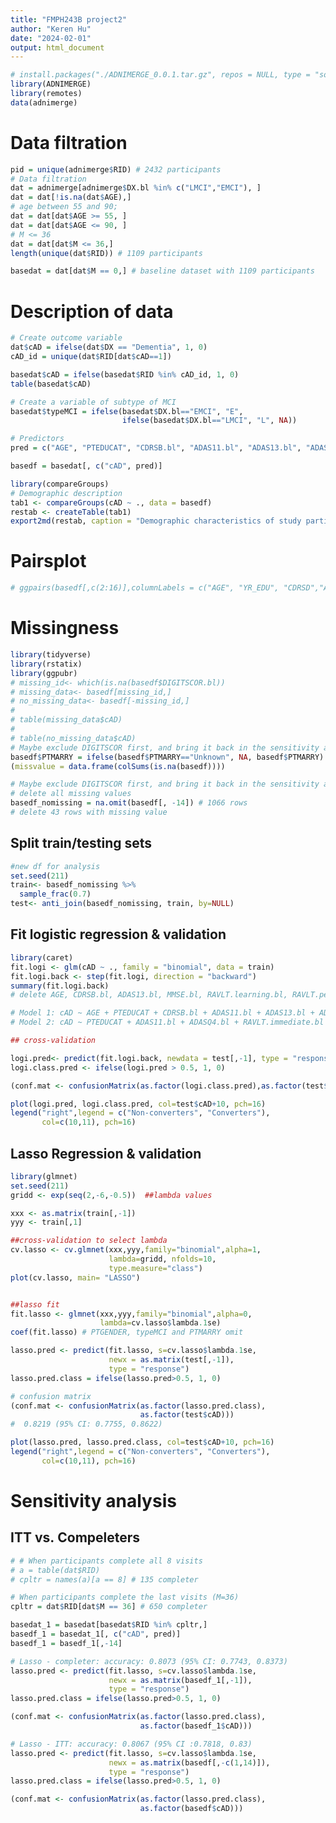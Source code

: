 ---
title: "FMPH243B project2"
author: "Keren Hu"
date: "2024-02-01"
output: html_document
---

```{r}
# install.packages("./ADNIMERGE_0.0.1.tar.gz", repos = NULL, type = "source")
library(ADNIMERGE)
library(remotes)
data(adnimerge)
```

# Data filtration
```{r}
pid = unique(adnimerge$RID) # 2432 participants
# Data filtration
dat = adnimerge[adnimerge$DX.bl %in% c("LMCI","EMCI"), ]
dat = dat[!is.na(dat$AGE),]
# age between 55 and 90;
dat = dat[dat$AGE >= 55, ]
dat = dat[dat$AGE <= 90, ]
# M <= 36
dat = dat[dat$M <= 36,]
length(unique(dat$RID)) # 1109 participants

basedat = dat[dat$M == 0,] # baseline dataset with 1109 participants
```

# Description of data
```{r}
# Create outcome variable 
dat$cAD = ifelse(dat$DX == "Dementia", 1, 0)
cAD_id = unique(dat$RID[dat$cAD==1])

basedat$cAD = ifelse(basedat$RID %in% cAD_id, 1, 0)
table(basedat$cAD)

# Create a variable of subtype of MCI
basedat$typeMCI = ifelse(basedat$DX.bl=="EMCI", "E",
                         ifelse(basedat$DX.bl=="LMCI", "L", NA))

# Predictors
pred = c("AGE", "PTEDUCAT", "CDRSB.bl", "ADAS11.bl", "ADAS13.bl", "ADASQ4.bl", "MMSE.bl", "RAVLT.immediate.bl", "RAVLT.learning.bl", "RAVLT.forgetting.bl", "RAVLT.perc.forgetting.bl", "LDELTOTAL.bl", "DIGITSCOR.bl", "TRABSCOR.bl", "FAQ.bl", "PTGENDER", "typeMCI", "PTMARRY")

basedf = basedat[, c("cAD", pred)]

library(compareGroups)
# Demographic description
tab1 <- compareGroups(cAD ~ ., data = basedf)
restab <- createTable(tab1)
export2md(restab, caption = "Demographic characteristics of study participants")
```


# Pairsplot
```{r, warning=FALSE, message=FALSE}
# ggpairs(basedf[,c(2:16)],columnLabels = c("AGE", "YR_EDU", "CDRSD","ADAS11","ADAS13","ADASQ4","MMSE","RAVLT-I","RAVLT-L","RAVLT-F","RAVLT-PF","LDT","DIGIT","TMTBT","FAQ")) + theme(axis.text.x = element_text(face = "italic", color = "black",size = 6, angle = 45), axis.text.y=(element_text(face = "italic", color = "black",size = 6, angle = 45)))

```


# Missingness
```{r}
library(tidyverse)
library(rstatix)
library(ggpubr)
# missing_id<- which(is.na(basedf$DIGITSCOR.bl))
# missing_data<- basedf[missing_id,]
# no_missing_data<- basedf[-missing_id,]
# 
# table(missing_data$cAD)
# 
# table(no_missing_data$cAD)
# Maybe exclude DIGITSCOR first, and bring it back in the sensitivity analysis
basedf$PTMARRY = ifelse(basedf$PTMARRY=="Unknown", NA, basedf$PTMARRY)
(missvalue = data.frame(colSums(is.na(basedf))))

# Maybe exclude DIGITSCOR first, and bring it back in the sensitivity analysis
# delete all missing values
basedf_nomissing = na.omit(basedf[, -14]) # 1066 rows
# delete 43 rows with missing value
```

## Split train/testing sets

```{r, message=FALSE, warning=FALSE}
#new df for analysis
set.seed(211)
train<- basedf_nomissing %>%
  sample_frac(0.7)
test<- anti_join(basedf_nomissing, train, by=NULL)
```

## Fit logistic regression & validation

```{r}
library(caret)
fit.logi <- glm(cAD ~ ., family = "binomial", data = train)
fit.logi.back <- step(fit.logi, direction = "backward")
summary(fit.logi.back)
# delete AGE, CDRSB.bl, ADAS13.bl, MMSE.bl, RAVLT.learning.bl, RAVLT.perc.forgetting.bl, LDELTOTAL.bl, PTMARRY 8 variables during backward elimination 

# Model 1: cAD ~ AGE + PTEDUCAT + CDRSB.bl + ADAS11.bl + ADAS13.bl + ADASQ4.bl + MMSE.bl + RAVLT.immediate.bl + RAVLT.learning.bl + RAVLT.forgetting.bl + RAVLT.perc.forgetting.bl + LDELTOTAL.bl + TRABSCOR.bl + FAQ.bl + PTGENDER + typeMCI + PTMARRY
# Model 2: cAD ~ PTEDUCAT + ADAS11.bl + ADASQ4.bl + RAVLT.immediate.bl + RAVLT.forgetting.bl + TRABSCOR.bl + FAQ.bl + PTGENDER + typeMCI

## cross-validation

logi.pred<- predict(fit.logi.back, newdata = test[,-1], type = "response")
logi.class.pred <- ifelse(logi.pred > 0.5, 1, 0)

(conf.mat <- confusionMatrix(as.factor(logi.class.pred),as.factor(test$cAD))) # 0.8062  (95% CI: 0.7586, 0.8481)

plot(logi.pred, logi.class.pred, col=test$cAD+10, pch=16)
legend("right",legend = c("Non-converters", "Converters"),
       col=c(10,11), pch=16)
```

## Lasso Regression & validation

```{r, warning=FALSE}
library(glmnet)
set.seed(211)
gridd <- exp(seq(2,-6,-0.5))  ##lambda values

xxx <- as.matrix(train[,-1])
yyy <- train[,1]

##cross-validation to select lambda
cv.lasso <- cv.glmnet(xxx,yyy,family="binomial",alpha=1,
                      lambda=gridd, nfolds=10,
                      type.measure="class")
plot(cv.lasso, main= "LASSO")


##lasso fit
fit.lasso <- glmnet(xxx,yyy,family="binomial",alpha=0,
                    lambda=cv.lasso$lambda.1se)
coef(fit.lasso) # PTGENDER, typeMCI and PTMARRY omit

lasso.pred <- predict(fit.lasso, s=cv.lasso$lambda.1se, 
                      newx = as.matrix(test[,-1]),
                      type = "response")
lasso.pred.class = ifelse(lasso.pred>0.5, 1, 0)

# confusion matrix
(conf.mat <- confusionMatrix(as.factor(lasso.pred.class),
                             as.factor(test$cAD)))
#  0.8219 (95% CI: 0.7755, 0.8622)

plot(lasso.pred, lasso.pred.class, col=test$cAD+10, pch=16)
legend("right",legend = c("Non-converters", "Converters"),
       col=c(10,11), pch=16)
```

# Sensitivity analysis
## ITT vs. Compeleters
```{r}
# # When participants complete all 8 visits
# a = table(dat$RID)
# cpltr = names(a)[a == 8] # 135 completer

# When participants complete the last visits (M=36)
cpltr = dat$RID[dat$M == 36] # 650 completer

basedat_1 = basedat[basedat$RID %in% cpltr,]
basedf_1 = basedat_1[, c("cAD", pred)]
basedf_1 = basedf_1[,-14]

# Lasso - completer: accuracy: 0.8073 (95% CI: 0.7743, 0.8373)
lasso.pred <- predict(fit.lasso, s=cv.lasso$lambda.1se, 
                      newx = as.matrix(basedf_1[,-1]),
                      type = "response")
lasso.pred.class = ifelse(lasso.pred>0.5, 1, 0)

(conf.mat <- confusionMatrix(as.factor(lasso.pred.class),
                             as.factor(basedf_1$cAD)))

# Lasso - ITT: accuracy: 0.8067 (95% CI :0.7818, 0.83)
lasso.pred <- predict(fit.lasso, s=cv.lasso$lambda.1se, 
                      newx = as.matrix(basedf[,-c(1,14)]),
                      type = "response")
lasso.pred.class = ifelse(lasso.pred>0.5, 1, 0)

(conf.mat <- confusionMatrix(as.factor(lasso.pred.class),
                             as.factor(basedf$cAD)))
```


